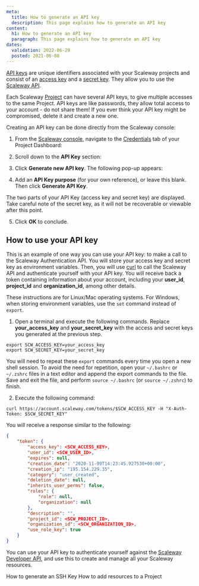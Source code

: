```yaml
---
meta:
  title: How to generate an API key
  description: This page explains how to generate an API key
content:
  h1: How to generate an API key
  paragraph: This page explains how to generate an API key
dates:
  validation: 2022-06-29
  posted: 2021-06-08
---
```



[API keys](/console/my-account/concepts#api-key) are unique identifiers associated with your Scaleway projects and consist of an [access key](/console/my-account/concepts#access-key) and a [secret key](/console/my-account/concepts#secret-key). They allow you to use the [Scaleway API](https://developers.scaleway.com/en/quickstart/). 

Each Scaleway [Project](/console/my-account/concepts#project) can have several API keys, to give multiple accesses to the same Project. API keys are like passwords, they allow total access to your account - do not share them! If you ever think your API key might be compromised, delete it and create a new one.

Creating an API key can be done directly from the Scaleway console:

1. From the [Scaleway console](https://console.scaleway.com), navigate to the [Credentials](/console/my-account/concepts#credentials) tab of your Project Dashboard:
  <Lightbox src="scaleway-credentials-nav.webp" alt="" />

2. Scroll down to the **API Key** section:
  <Lightbox src="scaleway-api-keys.webp" alt="" />

3. Click **Generate new API key**. The following pop-up appears:
  <Lightbox src="scaleway-api-key-purpose.webp" alt="" />

4. Add an **API Key purpose** (for your own reference), or leave this blank. Then click **Generate API Key**.

  The two parts of your API Key (access key and secret key) are displayed. Take careful note of the secret key, as it will not be recoverable or viewable after this point.
  <Lightbox src="scaleway-generate-api-key.webp" alt="" />

5. Click **OK** to conclude.

## How to use your API key

This is an example of one way you can use your API key: to make a call to the Scaleway Authentication API. You will store your access key and secret key as environment variables. Then, you will use [curl](https://curl.se/) to call the Scaleway API and authenticate yourself with your API key. You will receive back a token containing information about your account, including your **user_id**, **project_id** and **organization_id**, among other details.

<Message type="tip">

  These instructions are for Linux/Mac operating systems. For Windows, when storing environment variables, use the `set` command instead of `export`.

</Message>

1. Open a terminal and execute the following commands. Replace **your_access_key** and **your_secret_key** with the access and secret keys you generated at the previous step.

  ```
  export SCW_ACCESS_KEY=your_access_key
  export SCW_SECRET_KEY=your_secret_key
  ```
  <Message type="tip">

  You will need to repeat these `export` commands every time you open a new shell session. To avoid the need for repetition, open your `~/.bashrc` or `~/.zshrc` files in a text editor and append the export commands to the file. Save and exit the file, and perform `source ~/.bashrc` (or `source ~/.zshrc`) to finish.

  </Message>

2. Execute the following command:

```
curl https://account.scaleway.com/tokens/$SCW_ACCESS_KEY -H "X-Auth-Token: $SCW_SECRET_KEY"
```

You will receive a response similar to the following:

```json
{
    "token": {
        "access_key": <SCW_ACCESS_KEY>,
        "user_id": <SCW_USER_ID>,
        "expires": null,
        "creation_date": "2020-11-09T14:23:45.927530+00:00",
        "creation_ip": "195.154.229.35",
        "category": "user_created",
        "deletion_date": null,
        "inherits_user_perms": false,
        "roles": {
            "role": null,
            "organization": null
        },
        "description": "",
        "project_id": <SCW_PROJECT_ID>,
        "organization_id": <SCW_ORGANIZATION_ID>,
        "use_role_key": true
    }
}
```

You can use your API key to authenticate yourself against the [Scaleway Developer API](https://developers.scaleway.com/en/), and use this to create and manage all your Scaleway resources.

<Navigation title="See Also">
  <PreviousButton to="/console/my-project/how-to/create-ssh-key/">How to generate an SSH Key</PreviousButton>
  <NextButton to="/console/my-project/how-to/add-resources-project/">How to add resources to a Project</NextButton>
</Navigation>
